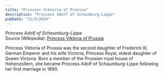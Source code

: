 ```yaml
---
title: "Princess Viktoria of Prussia"
description: "Princess Adolf of Schaumburg-Lippe"
pubDate: "11/3/2024"
---
```


*Princess Adolf of Schaumburg-Lippe*  
Source (Wikipedia): [Princess Viktoria of Prussia][1]

Princess Viktoria of Prussia was the second daughter of Frederick III, German Emperor and his wife Victoria, Princess Royal, eldest daughter of Queen Victoria. Born a member of the Prussian royal house of Hohenzollern, she became Princess Adolf of Schaumburg-Lippe following her first marriage in 1890.

[1]: https://en.wikipedia.org/wiki/Princess_Viktoria_of_Prussia
